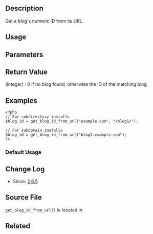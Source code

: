 == Description ==
Get a blog's numeric ID from its URL.
== Usage ==

 <?php get_blog_id_from_url( $domain, $path ); ?>

== Parameters ==
{{Parameter|$domain|string|Blog domain.}}
{{Parameter|$path|string|Blog path.|optional|"/"}}

== Return Value ==

; (integer) : 0 if no blog found, otherwise the ID of the matching blog.

== Examples ==

<pre><?php 
// For subdirectory installs
$blog_id = get_blog_id_from_url("example.com", "/blog1/");

// For subdomain installs
$blog_id = get_blog_id_from_url("blog1.example.com");
?></pre>

=== Default Usage ===

== Change Log ==

* Since: [[Version_2.6.5|2.6.5]]

== Source File ==

<tt>get_blog_id_from_url()</tt> is located in {{Trac|wp-includes/ms-functions.php}}

== Related ==